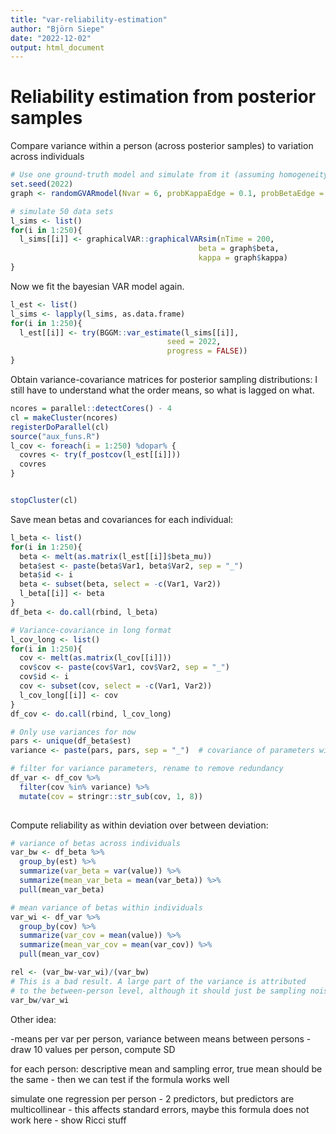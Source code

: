 ```yaml
---
title: "var-reliability-estimation"
author: "Björn Siepe"
date: "2022-12-02"
output: html_document
---
```


# Reliability estimation from posterior samples

Compare variance within a person (across posterior samples) to variation across individuals


```r
# Use one ground-truth model and simulate from it (assuming homogeneity)
set.seed(2022)
graph <- randomGVARmodel(Nvar = 6, probKappaEdge = 0.1, probBetaEdge = .5)

# simulate 50 data sets
l_sims <- list()
for(i in 1:250){
  l_sims[[i]] <- graphicalVAR::graphicalVARsim(nTime = 200,
                                          beta = graph$beta,
                                          kappa = graph$kappa)
}

```

Now we fit the bayesian VAR model again.

```r
l_est <- list()
l_sims <- lapply(l_sims, as.data.frame)
for(i in 1:250){
  l_est[[i]] <- try(BGGM::var_estimate(l_sims[[i]],
                                   seed = 2022,
                                   progress = FALSE))
}


```

Obtain variance-covariance matrices for posterior sampling distributions: I still have to understand what the order means, so what is lagged on what.

```r
ncores = parallel::detectCores() - 4
cl = makeCluster(ncores)
registerDoParallel(cl)
source("aux_funs.R")
l_cov <- foreach(i = 1:250) %dopar% {
  covres <- try(f_postcov(l_est[[i]])) 
  covres
}


stopCluster(cl)
```

Save mean betas and covariances for each individual:

```r
l_beta <- list()
for(i in 1:250){
  beta <- melt(as.matrix(l_est[[i]]$beta_mu))
  beta$est <- paste(beta$Var1, beta$Var2, sep = "_")
  beta$id <- i
  beta <- subset(beta, select = -c(Var1, Var2))
  l_beta[[i]] <- beta
}
df_beta <- do.call(rbind, l_beta)

# Variance-covariance in long format
l_cov_long <- list()
for(i in 1:250){
  cov <- melt(as.matrix(l_cov[[i]]))
  cov$cov <- paste(cov$Var1, cov$Var2, sep = "_")
  cov$id <- i
  cov <- subset(cov, select = -c(Var1, Var2))
  l_cov_long[[i]] <- cov
}
df_cov <- do.call(rbind, l_cov_long)

# Only use variances for now
pars <- unique(df_beta$est)
variance <- paste(pars, pars, sep = "_")  # covariance of parameters with themselves, so variances

# filter for variance parameters, rename to remove redundancy
df_var <- df_cov %>% 
  filter(cov %in% variance) %>% 
  mutate(cov = stringr::str_sub(cov, 1, 8))
  

```



Compute reliability as within deviation over between deviation:

```r
# variance of betas across individuals
var_bw <- df_beta %>% 
  group_by(est) %>% 
  summarize(var_beta = var(value)) %>% 
  summarize(mean_var_beta = mean(var_beta)) %>% 
  pull(mean_var_beta)

# mean variance of betas within individuals
var_wi <- df_var %>% 
  group_by(cov) %>% 
  summarize(var_cov = mean(value)) %>% 
  summarize(mean_var_cov = mean(var_cov)) %>% 
  pull(mean_var_cov)

rel <- (var_bw-var_wi)/(var_bw)
# This is a bad result. A large part of the variance is attributed
# to the between-person level, although it should just be sampling noise
var_bw/var_wi

```


Other idea:

-means per var per person, variance between means between persons
-draw 10 values per person, compute SD

for each person: descriptive mean and sampling error, true mean should be the same
- then we can test if the formula works well

simulate one regression per person
- 2 predictors, but predictors are multicollinear
- this affects standard errors, maybe this formula does not work here
- 
show Ricci stuff

